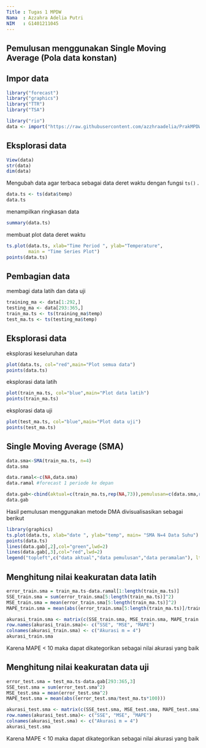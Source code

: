 ---
Title : Tugas 1 MPDW
Nama  : Azzahra Adelia Putri
NIM   : G1401211045
---

## Pemulusan menggunakan Single Moving Average (Pola data konstan)
## Impor data
```{r}

library("forecast")
library("graphics")
library("TTR")
library("TSA")

library("rio")
data <- import("https://raw.githubusercontent.com/azzhraadelia/PrakMPDW/main/Data%20Prak%201%20MPDW/data%20suhu%20palembang.csv")
```

## Eksplorasi data
```{r}
View(data)
str(data)
dim(data)
```
Mengubah data agar terbaca sebagai data deret waktu dengan fungsi `ts()` .
```{r}
data.ts <- ts(data$temp)
data.ts
```
menampilkan ringkasan data
```{r}
summary(data.ts)
```
membuat plot data deret waktu
```{r}
ts.plot(data.ts, xlab="Time Period ", ylab="Temperature", 
        main = "Time Series Plot")
points(data.ts)
```
## Pembagian data
membagi data latih dan data uji
```{r}
training_ma <- data[1:292,]
testing_ma <- data[293:365,]
train_ma.ts <- ts(training_ma$temp)
test_ma.ts <- ts(testing_ma$temp)
```

## Eksplorasi data
eksplorasi keseluruhan data
```{r}
plot(data.ts, col="red",main="Plot semua data")
points(data.ts)
```

eksplorasi data latih
```{r}
plot(train_ma.ts, col="blue",main="Plot data latih")
points(train_ma.ts)
```

eksplorasi data uji
```{r}
plot(test_ma.ts, col="blue",main="Plot data uji")
points(test_ma.ts)
```

## Single Moving Average (SMA)
```{r}
data.sma<-SMA(train_ma.ts, n=4)
data.sma

data.ramal<-c(NA,data.sma)
data.ramal #forecast 1 periode ke depan

data.gab<-cbind(aktual=c(train_ma.ts,rep(NA,73)),pemulusan=c(data.sma,rep(NA,73)),ramalan=c(data.ramal,rep(data.ramal[length(data.ramal)],72)))
data.gab
```

Hasil pemulusan menggunakan metode DMA divisualisasikan sebagai berikut
```{r}
library(graphics)
ts.plot(data.ts, xlab="date ", ylab="temp", main= "SMA N=4 Data Suhu")
points(data.ts)
lines(data.gab[,2],col="green",lwd=2)
lines(data.gab[,3],col="red",lwd=2)
legend("topleft",c("data aktual","data pemulusan","data peramalan"), lty=8, col=c("black","green","red"), cex=0.5)

```

## Menghitung nilai keakuratan data latih
```{r}
error_train.sma = train_ma.ts-data.ramal[1:length(train_ma.ts)]
SSE_train.sma = sum(error_train.sma[5:length(train_ma.ts)]^2)
MSE_train.sma = mean(error_train.sma[5:length(train_ma.ts)]^2)
MAPE_train.sma = mean(abs((error_train.sma[5:length(train_ma.ts)]/train_ma.ts[5:length(train_ma.ts)])*100))

akurasi_train.sma <- matrix(c(SSE_train.sma, MSE_train.sma, MAPE_train.sma))
row.names(akurasi_train.sma)<- c("SSE", "MSE", "MAPE")
colnames(akurasi_train.sma) <- c("Akurasi m = 4")
akurasi_train.sma
```
Karena MAPE < 10 maka dapat dikategorikan sebagai nilai akurasi yang baik

## Menghitung nilai keakuratan data uji
```{r}
error_test.sma = test_ma.ts-data.gab[293:365,3]
SSE_test.sma = sum(error_test.sma^2)
MSE_test.sma = mean(error_test.sma^2)
MAPE_test.sma = mean(abs((error_test.sma/test_ma.ts*100)))

akurasi_test.sma <- matrix(c(SSE_test.sma, MSE_test.sma, MAPE_test.sma))
row.names(akurasi_test.sma)<- c("SSE", "MSE", "MAPE")
colnames(akurasi_test.sma) <- c("Akurasi m = 4")
akurasi_test.sma
```
Karena MAPE < 10 maka dapat dikategorikan sebagai nilai akurasi yang baik
